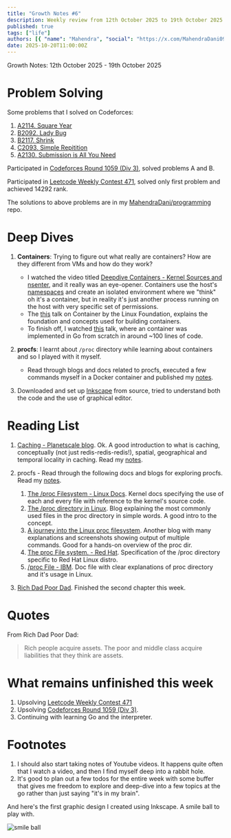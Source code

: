 ```yaml
---
title: "Growth Notes #6"
description: Weekly review from 12th October 2025 to 19th October 2025
published: true
tags: ["life"]
authors: [{ "name": "Mahendra", "social": "https://x.com/MahendraDani09" }]
date: 2025-10-20T11:00:00Z
---
```


Growth Notes: 12th October 2025 - 19th October 2025

# Problem Solving

Some problems that I solved on Codeforces:

1. [A2114. Square Year](https://codeforces.com/contest/2114/problem/A)
2. [B2092. Lady Bug](https://codeforces.com/contest/2092/problem/B)
3. [B2117. Shrink](https://codeforces.com/contest/2117/problem/B)
4. [C2093. Simple Repitition](https://codeforces.com/contest/2093/problem/C)
5. [A2130. Submission is All You Need](https://codeforces.com/contest/2130/problem/A)

Participated in [Codeforces Round 1059 (Div 3)](https://codeforces.com/submissions/mahendra09/contest/2162), solved problems A and B.


Participated in [Leetcode Weekly Contest 471](https://leetcode.com/contest/weekly-contest-471/), solved only first problem and achieved 14292 rank.

The solutions to above problems are in my [MahendraDani/programming](https://github.com/MahendraDani/programming) repo.

# Deep Dives

1. **Containers**: Trying to figure out what really are containers? How are they different from VMs and how do they work?
    - I watched the video titled [Deepdive Containers - Kernel Sources and nsenter](https://www.youtube.com/watch?v=sHp0Q3rvamk), and it really was an eye-opener. Containers use the host's [namespaces](https://en.wikipedia.org/wiki/Linux_namespaces) and create an isolated environment where we "think" oh it's a container, but in reality it's just another process running on the host with very specific set of permissions. 
    - The [this](https://youtu.be/BM3aH-wultc?si=xa5xVjKZ3ftMpkSY) talk on Container by the Linux Foundation, explains the foundation and concepts used for building containers.
    - To finish off, I watched [this](https://youtu.be/Utf-A4rODH8?si=78LsdYgn3kWHgKEU) talk, where an container was implemented in Go from scratch in around ~100 lines of code. 

2. **procfs**: I learnt about `/proc` directory while learning about containers and so I played with it myself.
    - Read through blogs and docs related to procfs, executed a few commands myself in a Docker container and published my [notes](https://mahendradani.vercel.app/tils/linux/procfs).

3. Downloaded and set up [Inkscape](https://inkscape.org/) from source, tried to understand both the code and the use of graphical editor.

# Reading List

1. [Caching - Planetscale blog](https://planetscale.com/blog/caching).
   Ok. A good introduction to what is caching, conceptually (not just redis-redis-redis!), spatial, geographical and temporal locality in caching. Read my [notes](http://localhost:3000/links/13-10-2025-caching-planetscale).

2. procfs - Read through the following docs and blogs for exploring procfs. Read my [notes](https://mahendradani.vercel.app/tils/linux/procfs).
    1. [The /proc Filesystem - Linux Docs](https://docs.kernel.org/filesystems/proc.html). Kernel docs specifying the use of each and every file with reference to the kernel's source code.
    2. [The /proc directory in Linux](https://medium.com/@tepes_alexandru/the-proc-directory-in-linux-63f278e962f1). Blog explaining the most commonly used files in the proc directory in simple words. A good intro to the concept.
    3. [A journey into the Linux proc filesystem](https://fernandovillalba.substack.com/p/a-journey-into-the-linux-proc-filesystem). Another blog with many explanations and screenshots showing output of multiple commands. Good for a hands-on overview of the proc dir.
    4. [The proc File system. - Red Hat](https://docs.redhat.com/en/documentation/red_hat_enterprise_linux/4/html/reference_guide/ch-proc#s2-proc-viewing). Specification of the /proc directory specific to Red Hat Linux distro.
    5. [/proc File - IBM](https://www.ibm.com/docs/en/aix/7.3.0?topic=files-proc-file). Doc file with clear explanations of proc directory and it's usage in Linux.

6. [Rich Dad Poor Dad](https://en.wikipedia.org/wiki/Rich_Dad_Poor_Dad). Finished the second chapter this week. 

# Quotes
From Rich Dad Poor Dad:
> Rich people acquire assets. The poor and middle class acquire liabilities that they think are assets.

# What remains unfinished this week
1. Upsolving [Leetcode Weekly Contest 471](https://leetcode.com/contest/weekly-contest-471/)
2. Upsolving [Codeforces Round 1059 (Div 3)](https://codeforces.com/contest/2162).
3. Continuing with learning Go and the interpreter.

# Footnotes
1. I should also start taking notes of Youtube videos. It happens quite often that I watch a video, and then I find myself deep into a rabbit hole.
2. It's good to plan out a few todos for the entire week with some buffer that gives me freedom to explore and deep-dive into a few topics at the go rather than just saying "it's in my brain".


And here's the first graphic design I created using Inkscape. A smile ball to play with.
<div className="mt-2 flex justify-center items-center">
<Image
      src="/static/blogs/smile-ball.jpeg"
      height={600}
      width={600}
      alt="smile ball"/>
</div>